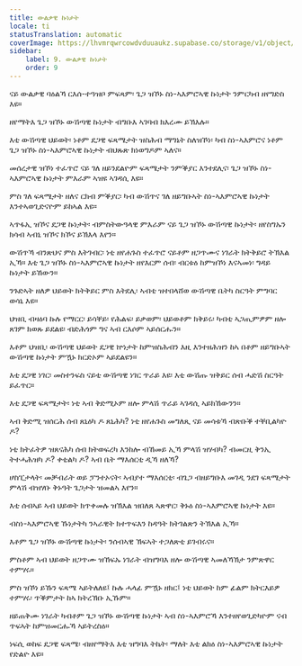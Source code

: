 ```yaml
---
title: ውልቃዊ ኩነታት
locale: ti
statusTranslation: automatic
coverImage: https://lhvmrqwrcowdvduuaukz.supabase.co/storage/v1/object/public/strapi-uploads/small_cover-tratado-de-psicologia-revolucionaria.webp-5e15e1cec4e0ebebcde5d7fc7565d8fd.webp
sidebar:
    label: 9. ውልቃዊ ኩነታት
    order: 9
---
```

ናይ ውልቃዊ ባዕልኻ ርእሰ-ተዓዝቦ ምፍጻም፡ ጌጋ ዝኾኑ ስነ-ኣእምሮኣዊ ኩነታት ንምርካብ ዘየግድስ እዩ።

ዘየማትእ ጌጋ ዝኾኑ ውሽጣዊ ኩነታት ብግቡእ ኣገባብ ክእረሙ ይኽእሉ።

እቲ ውሽጣዊ ህይወት፡ ነቶም ደጋዊ ፍጻሜታት ዝስሕብ ማግኔት ስለዝኾነ፡ ካብ ስነ-ኣእምሮና ነቶም ጌጋ ዝኾኑ ስነ-ኣእምሮኣዊ ኩነታት ብህጹጽ ክነወግዶም ኣለና።

መሰረታዊ ዝኾነ ተፈጥሮ ናይ ገለ ዘይንደልዮም ፍጻሜታት ንምቕያር እንተደሊና፡ ጌጋ ዝኾኑ ስነ-ኣእምሮኣዊ ኩነታት ምእራም ኣዝዩ ኣገዳሲ እዩ።

ምስ ገለ ፍጻሜታት ዘለና ርክብ ምቕያር፡ ካብ ውሽጥና ገለ ዘይግቡኣት ስነ-ኣእምሮኣዊ ኩነታት እንተኣወጊድናዮም ይከኣል እዩ።

ኣጥፋኢ ዝኾና ደጋዊ ኩነታት፡ ብምስትውዓላዊ ምእራም ናይ ጌጋ ዝኾኑ ውሽጣዊ ኩነታት፡ ዘየስግኡን ክሳብ ኣብኒ ዝኾና ክኾና ይኽእላ እየን።

ውሽጥኻ ብንጽህና ምስ እትገብር፡ ነቲ ዘየሐጉስ ተፈጥሮ ናይቶም ዘጋጥሙና ነገራት ክትቅይሮ ትኽእል ኢኻ። እቲ ጌጋ ዝኾኑ ስነ-ኣእምሮኣዊ ኩነታት ዘየእርም ሰብ፡ ብርቱዕ ከምዝኾነ እናኣመነ፡ ግዳይ ኩነታት ይኸውን።

ንጉድኣት ዘለዎ ህይወት ክትቅይር ምስ እትደሊ፡ ኣብቲ ዝተበላሸወ ውሽጣዊ ቤትካ ስርዓት ምግባር ወሳኒ እዩ።

ህዝቢ ብዛዕባ ኩሉ የማርር፡ ይሳቐይ፡ የሕልፍ፡ ይቃወም፡ ህይወቶም ክቅይሩ፡ ካብቲ ኣጋጢምዎም ዘሎ ጸገም ክወጹ ይደልዩ፡ ብድሕጎም ግና ኣብ ርእሶም ኣይሰርሑን።

እቶም ህዝቢ፡ ውሽጣዊ ህይወት ደጋዊ ኵነታት ከምዝስሕብን እዚ እንተዘሕዝን ከኣ በቶም ዘይግቡኣት ውሽጣዊ ኩነታት ምዃኑ ክርድኦም ኣይደልዩን።

እቲ ደጋዊ ነገር፡ መስተንፍስ ናይቲ ውሽጣዊ ነገር ጥራይ እዩ፡ እቲ ውሽጡ ዝቅይር ሰብ ሓድሽ ስርዓት ይፈጥር።

እቲ ደጋዊ ፍጻሜታት፡ ነቲ ኣብ ቅድሚኦም ዘሎ ምላሽ ጥራይ ኣገዳሲ ኣይክኸውንን።

ኣብ ቅድሚ ዝሰርሕ ሰብ ጸኒዕካ ዶ ጸኒሕካ? ነቲ ዘየሐጉስ መግለጺ ናይ መሳቱኻ ብጽቡቕ ተቐቢልካዮ ዶ?

ነቲ ክትፈትዎ ዝጸናሕካ ሰብ ክትወፍረካ እንከሎ ብኸመይ ኢኻ ምላሽ ዝሃብካ? ብመርዚ ቅንኢ ትተሓሕዝካ ዶ? ቀቲልካ ዶ? ኣብ ቤት ማእሰርቲ ዲኻ ዘለኻ?

ሆስፒታላት፡ መቓብራት ወይ ፓንተኦናት፡ ኣብያተ ማእሰርቲ፡ ብጌጋ ብዘይግቡእ መገዲ ንደገ ፍጻሜታት ምላሽ ብዝሃቡ ቅኑዓት ጌጋታት ዝመልኣ እየን።

እቲ ሰብኣይ ኣብ ህይወት ክጥቀመሉ ዝኽእል ዝበለጸ ኣጽዋር፡ ቅኑዕ ስነ-ኣእምሮኣዊ ኩነታት እዩ።

ብስነ-ኣእምሮኣዊ ኹነታትካ ንኣራዊት ክተጥፍእን ከዳዓት ክትገልጽን ትኽእል ኢኻ።

እቶም ጌጋ ዝኾኑ ውሽጣዊ ኩነታት፡ ንሰብኣዊ ኽፍኣት ተጋለጽቲ ይገብሩና።

ምስቶም ኣብ ህይወት ዘጋጥሙ ዝኸፍኡ ነገራት ብዝግባእ ዘሎ ውሽጣዊ ኣመለኻኽታ ንምጽዋር ተምሃሩ።

ምስ ዝኾነ ይኹን ፍጻሜ ኣይትለለዩ፤ ኩሉ ሓላፊ ምዃኑ ዘክር፤ ነቲ ህይወት ከም ፊልም ክትርእይዎ ተምሃሩ፡ ጥቕምታት ከኣ ክትረኽቡ ኢኹም።

ዘይጠቅሙ ነገራት ካብቶም ጌጋ ዝኾኑ ውሽጣዊ ኩነታት ኣብ ስነ-ኣእምሮኻ እንተዘየወጊድካዮም ናብ ጥፍኣት ከምዝመርሑኻ ኣይትረስዕ።

ነፍሲ ወከፍ ደጋዊ ፍጻሜ፡ ብዘየማትእ እቲ ዝግባእ ትኬት፡ ማለት እቲ ልክዕ ስነ-ኣእምሮኣዊ ኩነታት የድልዮ እዩ።

